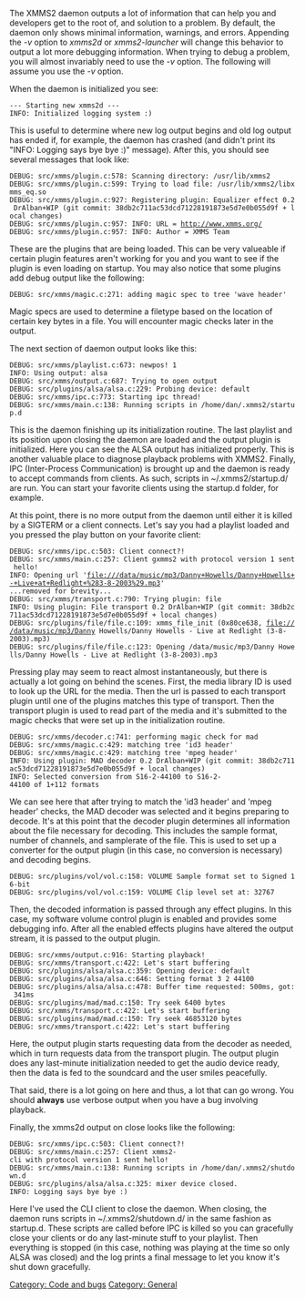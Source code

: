 The XMMS2 daemon outputs a lot of information that can help you and developers get to the root of, and solution to a problem. By default, the daemon only shows minimal information, warnings, and errors. Appending the ''-v'' option to ''xmms2d'' or ''xmms2-launcher'' will change this behavior to output a lot more debugging information. When trying to debug a problem, you will almost invariably need to use the ''-v'' option. The following will assume you use the ''-v'' option.

When the daemon is initialized you see:
 --- Starting new xmms2d ---
 INFO: Initialized logging system :)
This is useful to determine where new log output begins and old log output has ended if, for example, the daemon has crashed (and didn't print its "INFO: Logging says bye bye :)" message). After this, you should see several messages that look like:
 DEBUG: src/xmms/plugin.c:578: Scanning directory: /usr/lib/xmms2
 DEBUG: src/xmms/plugin.c:599: Trying to load file: /usr/lib/xmms2/libxmms_eq.so
 DEBUG: src/xmms/plugin.c:927: Registering plugin: Equalizer effect 0.2 DrAlban+WIP (git commit: 38db2c711ac53dcd71228191873e5d7e0b055d9f + local changes)
 DEBUG: src/xmms/plugin.c:957: INFO: URL = http://www.xmms.org/
 DEBUG: src/xmms/plugin.c:957: INFO: Author = XMMS Team
These are the plugins that are being loaded. This can be very valueable if certain plugin features aren't working for you and you want to see if the plugin is even loading on startup. You may also notice that some plugins add debug output like the following:
 DEBUG: src/xmms/magic.c:271: adding magic spec to tree 'wave header'
Magic specs are used to determine a filetype based on the location of certain key bytes in a file. You will encounter magic checks later in the output.

The next section of daemon output looks like this:
 DEBUG: src/xmms/playlist.c:673: newpos! 1
 INFO: Using output: alsa
 DEBUG: src/xmms/output.c:687: Trying to open output
 DEBUG: src/plugins/alsa/alsa.c:229: Probing device: default
 DEBUG: src/xmms/ipc.c:773: Starting ipc thread!
 DEBUG: src/xmms/main.c:138: Running scripts in /home/dan/.xmms2/startup.d
This is the daemon finishing up its initialization routine. The last playlist and its position upon closing the daemon are loaded and the output plugin is initialized. Here you can see the ALSA output has initialized properly. This is another valuable place to diagnose playback problems with XMMS2. Finally, IPC (Inter-Process Communication) is brought up and the daemon is ready to accept commands from clients. As such, scripts in ~/.xmms2/startup.d/ are run. You can start your favorite clients using the startup.d folder, for example.

At this point, there is no more output from the daemon until either it is killed by a SIGTERM or a client connects. Let's say you had a playlist loaded and you pressed the play button on your favorite client:
 DEBUG: src/xmms/ipc.c:503: Client connect?!
 DEBUG: src/xmms/main.c:257: Client gxmms2 with protocol version 1 sent hello!
 INFO: Opening url 'file:///data/music/mp3/Danny+Howells/Danny+Howells+-+Live+at+Redlight+%283-8-2003%29.mp3'
 ...removed for brevity...
 DEBUG: src/xmms/transport.c:790: Trying plugin: file
 INFO: Using plugin: File transport 0.2 DrAlban+WIP (git commit: 38db2c711ac53dcd71228191873e5d7e0b055d9f + local changes)
 DEBUG: src/plugins/file/file.c:109: xmms_file_init (0x80ce638, file:///data/music/mp3/Danny Howells/Danny Howells - Live at Redlight (3-8-2003).mp3)
 DEBUG: src/plugins/file/file.c:123: Opening /data/music/mp3/Danny Howells/Danny Howells - Live at Redlight (3-8-2003).mp3
Pressing play may seem to react almost instantaneously, but there is actually a lot going on behind the scenes. First, the media library ID is used to look up the URL for the media. Then the url is passed to each transport plugin until one of the plugins matches this type of transport. Then the transport plugin is used to read part of the media and it's submitted to the magic checks that were set up in the initialization routine.

 DEBUG: src/xmms/decoder.c:741: performing magic check for mad
 DEBUG: src/xmms/magic.c:429: matching tree 'id3 header'
 DEBUG: src/xmms/magic.c:429: matching tree 'mpeg header'
 INFO: Using plugin: MAD decoder 0.2 DrAlban+WIP (git commit: 38db2c711ac53dcd71228191873e5d7e0b055d9f + local changes)
 INFO: Selected conversion from S16-2-44100 to S16-2-44100 of 1+112 formats
We can see here that after trying to match the 'id3 header' and 'mpeg header' checks, the MAD decoder was selected and it begins preparing to decode. It's at this point that the decoder plugin determines all information about the file necessary for decoding. This includes the sample format, number of channels, and samplerate of the file. This is used to set up a converter for the output plugin (in this case, no conversion is necessary) and decoding begins.

 DEBUG: src/plugins/vol/vol.c:158: VOLUME Sample format set to Signed 16-bit
 DEBUG: src/plugins/vol/vol.c:159: VOLUME Clip level set at: 32767
Then, the decoded information is passed through any effect plugins. In this case, my software volume control plugin is enabled and provides some debugging info. After all the enabled effects plugins have altered the output stream, it is passed to the output plugin.

 DEBUG: src/xmms/output.c:916: Starting playback!
 DEBUG: src/xmms/transport.c:422: Let's start buffering
 DEBUG: src/plugins/alsa/alsa.c:359: Opening device: default
 DEBUG: src/plugins/alsa/alsa.c:646: Setting format 3 2 44100
 DEBUG: src/plugins/alsa/alsa.c:478: Buffer time requested: 500ms, got: 341ms
 DEBUG: src/plugins/mad/mad.c:150: Try seek 6400 bytes
 DEBUG: src/xmms/transport.c:422: Let's start buffering
 DEBUG: src/plugins/mad/mad.c:150: Try seek 46853120 bytes
 DEBUG: src/xmms/transport.c:422: Let's start buffering
Here, the output plugin starts requesting data from the decoder as needed, which in turn requests data from the transport plugin. The output plugin does any last-minute initialization needed to get the audio device ready, then the data is fed to the soundcard and the user smiles peacefully.

That said, there is a lot going on here and thus, a lot that can go wrong. You should '''always''' use verbose output when you have a bug involving playback.

Finally, the xmms2d output on close looks like the following:
 DEBUG: src/xmms/ipc.c:503: Client connect?!
 DEBUG: src/xmms/main.c:257: Client xmms2-cli with protocol version 1 sent hello!
 DEBUG: src/xmms/main.c:138: Running scripts in /home/dan/.xmms2/shutdown.d
 DEBUG: src/plugins/alsa/alsa.c:325: mixer device closed.
 INFO: Logging says bye bye :)

Here I've used the CLI client to close the daemon. When closing, the daemon runs scripts in ~/.xmms2/shutdown.d/ in the same fashion as startup.d. These scripts are called before IPC is killed so you can gracefully close your clients or do any last-minute stuff to your playlist. Then everything is stopped (in this case, nothing was playing at the time so only ALSA was closed) and the log prints a final message to let you know it's shut down gracefully.

[[Category: Code and bugs]]
[[Category: General]]